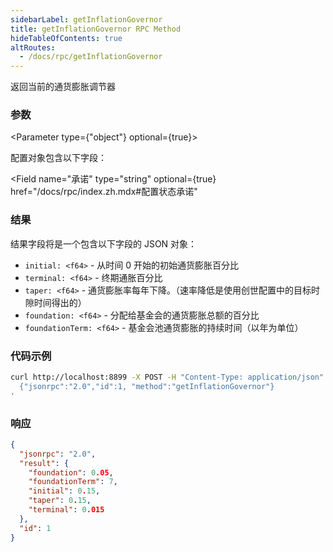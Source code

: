 ```yaml
---
sidebarLabel: getInflationGovernor
title: getInflationGovernor RPC Method
hideTableOfContents: true
altRoutes:
  - /docs/rpc/getInflationGovernor
---
```


返回当前的通货膨胀调节器


<DocSideBySide>

<DocLeftSide>

### 参数

<Parameter type={"object"} optional={true}>

  配置对象包含以下字段：

<Field
  name="承诺"
  type="string"
  optional={true}
  href="/docs/rpc/index.zh.mdx#配置状态承诺"
></Field>

</Parameter>

### 结果

  结果字段将是一个包含以下字段的 JSON 对象：

- `initial: <f64>` -  从时间 0 开始的初始通货膨胀百分比
- `terminal: <f64>` - 终期通胀百分比
- `taper: <f64>` - 通货膨胀率每年下降。（速率降低是使用创世配置中的目标时隙时间得出的）
- `foundation: <f64>` - 分配给基金会的通货膨胀总额的百分比
- `foundationTerm: <f64>` - 基金会池通货膨胀的持续时间（以年为单位）

</DocLeftSide>

<DocRightSide>

### 代码示例

```bash
curl http://localhost:8899 -X POST -H "Content-Type: application/json" -d '
  {"jsonrpc":"2.0","id":1, "method":"getInflationGovernor"}
'
```

### 响应

```json
{
  "jsonrpc": "2.0",
  "result": {
    "foundation": 0.05,
    "foundationTerm": 7,
    "initial": 0.15,
    "taper": 0.15,
    "terminal": 0.015
  },
  "id": 1
}
```

</DocRightSide>
</DocSideBySide>
